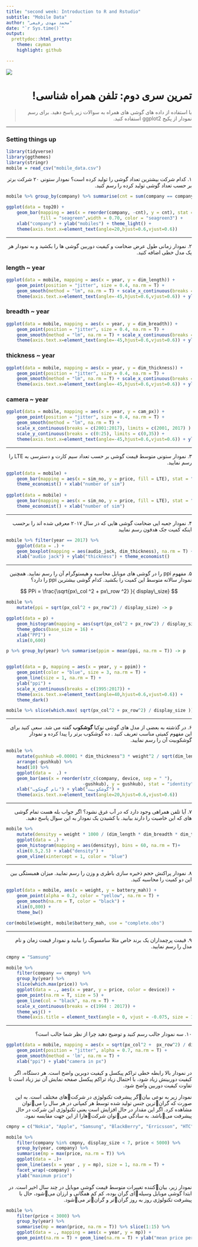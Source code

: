 ```yaml
---
title: "second week: Introduction to R and Rstudio"
subtitle: "Mobile Data"
author: "محمد مهدی رفیعی"
date: "`r Sys.time()`"
output:
  prettydoc::html_pretty:
    theme: cayman
    highlight: github

---
```


<div align="center">
<img  src="images/smartphones.jpg"  align = 'center'>
</div>

<h1 dir="RTL"> 
تمرین سری دوم: تلفن همراه شناسی!
</h1>

> <p dir="RTL"> 
 با استفاده از داده های گوشی های همراه به سوالات زیر پاسخ دهید. 
برای رسم نمودار از پکیج 
ggplot2
استفاده کنید.
</p>

***
### Setting things up
```r
library(tidyverse)
library(ggthemes)
library(stringr)
mobile = read_csv("mobile_data.csv")
```



<p dir="RTL">
۱. کدام شرکت بیشترین تعداد گوشی را تولید کرده است؟
نمودار ستونی ۲۰ شرکت برتر بر حسب تعداد گوشی تولید کرده را رسم کنید.
</p>

```r
mobile %>% group_by(company) %>% summarise(cnt = sum(company == company)) %>% arrange(desc(cnt)) %>% head(20) -> top20

ggplot(data = top20) + 
    geom_bar(mapping = aes(x = reorder(company, -cnt), y = cnt), stat = "identity",
             fill = "seagreen",width = 0.70, color = "seagreen3") + 
    xlab("company") + ylab("mobiles") + theme_light() + 
    theme(axis.text.x=element_text(angle=20,hjust=0.6,vjust=0.6))

```


***

<p dir="RTL">
۲. نمودار زمانی طول عرض  ضخامت و کیفیت دوربین گوشی ها را بکشید
 و به نمودار هر یک مدل خطی اضافه کنید.
</p>

### length ~ year

```r
ggplot(data = mobile, mapping = aes(x = year, y = dim_length)) +
    geom_point(position = "jitter", size = 0.4, na.rm = T) + 
    geom_smooth(method = "lm", na.rm = T) + scale_x_continuous(breaks = c(1994:2017)) + 
    theme(axis.text.x=element_text(angle=-45,hjust=0.6,vjust=0.6)) + ylab("Length")

```


### breadth ~ year
```r
ggplot(data = mobile, mapping = aes(x = year, y = dim_breadth)) +
    geom_point(position = "jitter", size = 0.4, na.rm = T) + 
    geom_smooth(method = "lm", na.rm = T) + scale_x_continuous(breaks = c(1994:2017)) + 
    theme(axis.text.x=element_text(angle=-45,hjust=0.6,vjust=0.6)) + ylab("Breadth")

```


### thickness ~ year
```r
ggplot(data = mobile, mapping = aes(x = year, y = dim_thickness)) +
    geom_point(position = "jitter", size = 0.4, na.rm = T) + 
    geom_smooth(method = "lm", na.rm = T) + scale_x_continuous(breaks = c(1994:2017)) + 
    theme(axis.text.x=element_text(angle=-45,hjust=0.6,vjust=0.6)) + ylab("Thickness")

```

### camera ~ year

```r
ggplot(data = mobile, mapping = aes(x = year, y = cam_px)) +
    geom_point(position = "jitter", size = 0.4, na.rm = T) + 
    geom_smooth(method = "lm", na.rm = T) + 
    scale_x_continuous(breaks = c(2001:2017), limits = c(2001, 2017) ) + 
    scale_y_continuous(breaks = c(0:25), limits = c(0,35)) +
    theme(axis.text.x=element_text(angle=-45,hjust=0.6,vjust=0.6)) + ylab("Camera in pixels")

```


***

<p dir="RTL">
۳. نمودار ستونی متوسط قیمت گوشی بر حسب تعداد سیم کارت و دسترسی به 
LTE
را رسم نمایید.
</p>

```r
ggplot(data = mobile) +
    geom_bar(mapping = aes(x = sim_no, y = price, fill = LTE), stat = "summary", fun.y = mean , na.rm = T) +
    theme_economist() + xlab("number of sim")
    
ggplot(data = mobile) +
    geom_bar(mapping = aes(x = sim_no, y = price, fill = LTE), stat = "summary", fun.y = mean , na.rm = T, position = "dodge") +
    theme_economist() + xlab("number of sim")

```


***

<p dir="RTL">
۴. نمودار جعبه ایی ضحامت گوشی هایی که در سال ۲۰۱۷ معرفی شده اند را برحسب اینکه کمیت جک هدفون رسم نمایید
</p>

```r
mobile %>% filter(year == 2017) %>% 
    ggplot(data = .) +
    geom_boxplot(mapping = aes(audio_jack, dim_thickness), na.rm = T) +
    xlab("audio jack") + ylab("thickness") + theme_economist()

```


***

<p dir="RTL">
۵. مفهوم 
ppi 
را در گوشی های موبایل محاسبه و هیستوگرام آن را رسم نمایید.
همچنین نمودار سالانه متوسط این کمیت را بکشید.
کدام گوشی بیشترین
ppi
را دارد؟
</p>

$$ PPi = \frac{\sqrt{px\_col ^2 + px\_row ^2} }{ display\_size} $$

```r
mobile %>% 
    mutate(ppi = sqrt(px_col^2 + px_row^2) / display_size) -> p

ggplot(data = p) +
    geom_histogram(mapping = aes(sqrt(px_col^2 + px_row^2) / display_size ) , na.rm = T, bins = 50, color = "grey90") +
    theme_gdocs(base_size = 16) + 
    xlab("PPI") + 
    xlim(0,600)

p %>% group_by(year) %>% summarise(ppim = mean(ppi, na.rm = T)) -> p


ggplot(data = p, mapping = aes(x = year, y = ppim)) +
    geom_point(color = "blue", size = 3, na.rm = T) +
    geom_line(size = 1, na.rm = T) +
    ylab("ppi") +
    scale_x_continuous(breaks = c(1995:2017)) +
    theme(axis.text.x=element_text(angle=40,hjust=0.6,vjust=0.6)) + 
    theme_dark()

mobile %>% slice(which.max( sqrt(px_col^2 + px_row^2) / display_size )) %>% .$device
```


***

<p dir="RTL">
۶. در گذشته به بعضی از مدل های گوشی نوکیا 
**گوشکوب**
گفته می شد. سعی کنید برای این مفهوم کمیتی مناسب تعریف کنید .
 ده گوشکوب برتر را پیدا کرده و نمودار گوشکوبیت آن را رسم نمایید.
</p>

```r
mobile %>% 
    mutate(gushkub =0.00001 * dim_thickness^3 * weight^2 / sqrt(dim_length * dim_breadth)) %>% 
    arrange(-gushkub) %>% 
    head(10) %>% 
    ggplot(data =  .) +
    geom_bar(aes(x = reorder(str_c(company, device, sep = " "),
                             -gushkub), y = gushkub), stat = "identity", fill = "khaki4", width = 0.5, color = "khaki1") +
    xlab("نام گوشکوب") + ylab("گوشکوبیت") +
    theme(axis.text.x=element_text(angle=20,hjust=0.6,vjust=0.6))


```



***

<p dir="RTL">
۷. آیا تلفن همراهی وجود دارد که در آب غرق نشود؟
اگر جواب بله هست تمام گوشی های که این خاصیت را دارند بیابید.
با کشیدن یک نمودار به این سوال پاسخ دهید.
</p>

```r
mobile %>% 
    mutate(densityy = weight * 1000 / (dim_length * dim_breadth * dim_thickness) ) %>% 
    ggplot(data = .) +
    geom_histogram(mapping = aes(densityy), bins = 60, na.rm = T)+ 
    xlim(0.5,2.5) + xlab("density") +
    geom_vline(xintercept = 1, color = "blue")

```


***

<p dir="RTL">
۸. نمودار پراکنش حجم ذخیره سازی باطری و وزن را رسم نمایید.
میزان همبستگی بین این دو کمیت را محاسبه کنید.
</p>

```r
ggplot(data = mobile, aes(x = weight, y = battery_mah)) +
    geom_point(alpha = 0.2, color = "yellow", na.rm = T) + 
    geom_smooth(na.rm = T, color = "black") +
    xlim(0,800) +
    theme_bw()

cor(mobile$weight, mobile$battery_mah, use = "complete.obs")

```


***

<p dir="RTL">
۹. قیمت پرچمداران یک برند خاص مثلا سامسونگ را بیابید و نمودار قیمت زمان و نام مدل را رسم نمایید.
</p>

```r
cmpny = "Samsung"

mobile %>% 
    filter(company == cmpny) %>% 
    group_by(year) %>% 
    slice(which.max(price)) %>% 
    ggplot(data = ., aes(x = year, y = price, color = device)) +
    geom_point(na.rm = T, size = 5) +
    geom_line(col = "black", na.rm = T) +
    scale_x_continuous(breaks = c(1994 : 2017)) +
    theme_wsj() +
    theme(axis.title = element_text(angle = 0, vjust = -0.075, size = 15, face = "bold"))

```


***

<p dir="RTL">
۱۰. سه نمودار جالب رسم کنید و توضیح دهید چرا از نظر شما جالب است؟
</p>


```r
ggplot(data = mobile, mapping = aes(x = sqrt(px_col^2 +  px_row^2) / display_size, y = cam_px) )+
    geom_point(position = "jitter", alpha = 0.7, na.rm = T) +
    geom_smooth(method = 'lm', na.rm = T) +
    xlab("ppi") + ylab("camera in px")
```

<p dir= "RTL">
در نمودار بالا رابطه خطی تراکم پیکسل و کیفیت دوبرین واضح است. هر دستگاه، اگر کیفیت دوربینش زیاد شود، با احتمال زیاد تراکم پیکسل صفحه نمایش آن نیز زیاد است تا تفاوت کیفیت دوربین واضح شود.
</p>

<p dir = "RTL">
نمودار زیر به نوعی بیانگر پیشرفت تکنولوژی در شرکتهای مختلف است. به این صورت که گرانترین جنس تولید شده توسط هر کمپانی در هر سال را میتوان مشاهده کرد. اگر این مقدار در حال افزایش است یعنی تکنولوژی این شرکت در حال پیشرفت میباشد. به سادگی میتوان شرکتهارا از این جهت مقایسه نمود.
</p>
```r
cmpny = c("Nokia", "Apple", "Samsung", "BlackBerry", "Erricsson", "HTC", "Huawei", "LG", "Microsoft", "Motorola", "Sony", "Xiaomi", "Gigabyte")

mobile %>% 
    filter(company %in% cmpny, display_size < 7, price < 5000) %>% 
    group_by(year, company) %>% 
    summarise(mp = max(price, na.rm = T)) %>% 
    ggplot(data = .)+
    geom_line(aes(x = year , y = mp), size = 1, na.rm = T) + 
    facet_wrap(~company) +
    ylab("maximum price")
```

<p dir = "RTL">
نمودار زیر، بیانکننده تغییرات متوسط قیمت گوشی موبایل در چند سال اخیر است. در ابتدا گوشی موبایل وسیلهای گران بوده، کم کم همگانی و ارزان میشود، حال با پیشرفت تکنولوژی روز به روز گرانتر و گرانتر میشود.
</p>

```r
mobile %>% 
    filter(price < 3000) %>% 
    group_by(year) %>% 
    summarise(mp = mean(price, na.rm = T)) %>% slice(1:15) %>% 
    ggplot(data = ., mapping = aes(x = year, y = mp)) +
    geom_point(na.rm = T) + geom_line(na.rm = T) + ylab("mean price per year")

```

